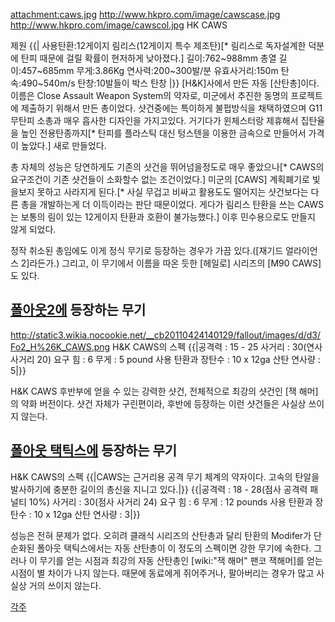 attachment:caws.jpg
http://www.hkpro.com/image/cawscase.jpg
http://www.hkpro.com/image/cawscol.jpg
HK CAWS 

제원
{{|
사용탄환:12게이지 림리스(12게이지 특수 제조탄)[* 림리스로 독자설계한 덕분에 탄피 때문에 걸릴 확률이 현저하게 낮아졌다.]
길이:762~988mm
총열 길이:457~685mm
무게:3.86Kg
연사력:200~300발/분
유효사거리:150m
탄속:490~540m/s
탄창:10발들이 박스 탄창
|}}
[H&K]사에서 만든 자동 [산탄총]이다. 이름은 Close Assault Weapon System의 약자로, 미군에서 추진한 동명의 프로젝트에 제출하기 위해서 만든 총이었다. 샷건중에는 특이하게 불펍방식을 채택하였으며 G11무탄피 소총과 매우 흡사한 디자인을 가지고있다. 거기다가 윈체스터랑 제휴해서 집탄율을 높인 전용탄종까지[* 탄피를 플라스틱 대신 텅스텐을 이용한 금속으로 만들어서 가격이 높았다.] 새로 만들었다.

총 자체의 성능은 당연하게도 기존의 샷건을 뛰어넘을정도로 매우 좋았으나[* CAWS의 요구조건이 기존 샷건들이 소화할수 없는 조건이었다.] 미군의 [CAWS] 계획폐기로 빛을보지 못하고 사라지게 된다.[* 사실 무겁고 비싸고 활용도도 떨어지는 샷건보다는 다른 총을 개발하는게 더 이득이라는 판단 때문이었다. 게다가 림리스 탄환을 쓰는 CAWS는 보통의 림이 있는 12게이지 탄환과 호환이 불가능했다.] 이후 민수용으로도 만들지 않게 되었다.

정작 취소된 총임에도 이게 정식 무기로 등장하는 경우가 가끔 있다.([재기드 얼라이언스 2]라든가.) 그리고, 이 무기에서 이름을 따온 듯한 [헤일로] 시리즈의 [M90 CAWS]도 있다.

== [[폴아웃2]]에 등장하는 무기 ==
http://static3.wikia.nocookie.net/__cb20110424140129/fallout/images/d/d3/Fo2_H%26K_CAWS.png
H&K CAWS의 스펙
{{|공격력 : 15 - 25
사거리 : 30(연사 사거리 20)
요구 힘 : 6
무게 : 5 pound
사용 탄환과 장탄수 : 10 x 12ga 산탄
연사량 : 5|}}

H&K CAWS 후반부에 얻을 수 있는 강력한 샷건, 전체적으로 최강의 샷건인 [잭 해머]의 약화 버전이다. 샷건 자체가 구린편이라, 후반에 등장하는 이런 샷건들은 사실상 쓰이지 않는다.

== [[폴아웃 택틱스]]에 등장하는 무기 ==
H&K CAWS의 스펙
{{|CAWS는 근거리용 공격 무기 체계의 약자이다. 고속의 탄알을 발사하기에 충분한 길이의 총신을 지니고 있다.|}}
{{|공격력 : 18 - 28(점사 공격력 패널티 10%)
사거리 : 30(점사 사거리 24)
요구 힘 : 6
무게 : 12 pounds
사용 탄환과 장탄수 : 10 x 12ga 산탄
연사량 : 3|}}

성능은 전혀 문제가 없다. 오히려 클래식 시리즈의 산탄총과 달리 탄환의 Modifer가 단순화된 폴아웃 택틱스에서는 자동 산탄총이 이 정도의 스펙이면 강한 무기에 속한다. 그러나 이 무기를 얻는 시점과 최강의 자동 산탄총인 [wiki:"잭 해머" 팬코 잭해머]를 얻는 시점이 별 차이가 나지 않는다. 때문에 동료에게 쥐어주거나, 팔아버리는 경우가 많고 사실상 거의 쓰이지 않는다.

[[각주]]
